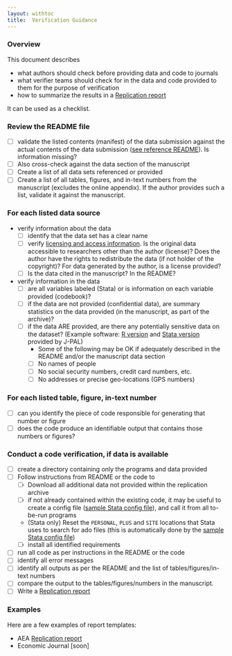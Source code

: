 ```yaml
---
layout: withtoc
title:  Verification Guidance
---
```


### Overview

This document describes

- what authors should check before providing data and code to journals
- what verifier teams should check for in the data and code provided to them for the purpose of verification
- how to summarize the results in a [Replication report](#examples)

It can be used as a checklist.

### Review the README file

- [ ] validate the listed contents (manifest) of the data submission against the actual contents of the data submission ([see reference README](soon)). Is information missing?
- [ ] Also cross-check against the data section of the manuscript
- [ ] Create a list of all data sets referenced or provided
- [ ] Create a list of all tables, figures, and in-text numbers from the manuscript (excludes the online appendix). If the author provides such a list, validate it against the manuscript.

### For each listed data source

- verify information about the data
  - [ ] identify that the data set has a clear name
  - [ ] verify [licensing and access information](../Guidance/Requested_information_data.qmd). Is the original data accessible to researchers other than the author (license)? Does the author have the rights to redistribute the data (if not holder of the copyright)? For data generated by the author, is a license provided?
  - [ ] Is the data cited in the manuscript? In the README?
- verify information in the data
  - [ ] are all variables labeled (Stata) or is information on each variable provided (codebook)?
  - [ ] if the data are not provided (confidential data), are summary statistics on the data provided (in the manuscript, as part of the archive)?
  - [ ] if the data ARE provided, are there any potentially sensitive data on the dataset? (Example software: [R version](https://github.com/J-PAL/PII-Scan) and [Stata version](https://github.com/J-PAL/stata_PII_scan) provided by J-PAL)
    - Some of the following may be OK if adequately described in the README and/or the manuscript data section
    - [ ] No names of people
    - [ ] No social security numbers, credit card numbers, etc.
    - [ ] No addresses or precise geo-locations (GPS numbers)

### For each listed table, figure, in-text number

- [ ] can you identify the piece of code responsible for generating that number or figure
- [ ] does the code produce an identifiable output that contains those numbers or figures?

### Conduct a code verification, if data is available

- [ ] create a directory containing only the programs and data provided
- [ ] Follow instructions from README or the code to
  - [ ] Download all additional data not provided within the replication archive
  - [ ] if not already contained within the existing code, it may be useful to create a config file ([sample Stata config file](https://gist.github.com/larsvilhuber/6bcf4ff820285a1f1b9cfff2c81ca02b)), and call it from all to-be-run programs
  - (Stata only) Reset the `PERSONAL`, `PLUS` and `SITE` locations that Stata uses to search for ado files (this is automatically done by the [sample Stata config file](https://gist.github.com/larsvilhuber/6bcf4ff820285a1f1b9cfff2c81ca02b))
  - [ ] install all identified requirements
- [ ] run all code as per instructions in the README or the code
- [ ] identify all error messages
- [ ] identify all outputs as per the README and the list of tables/figures/in-text numbers
- [ ] compare the output to the tables/figures/numbers in the manuscript.
- [ ] Write a [Replication report](#examples)

### Examples

Here are a few examples of report templates:

- AEA [Replication report](https://github.com/AEADataEditor/replication-template/blob/master/REPLICATION.md)
- Economic Journal [soon]
